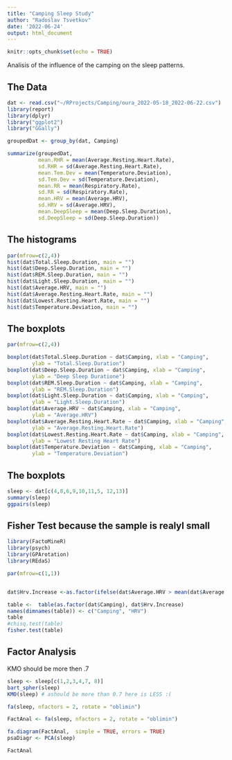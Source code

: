```yaml
---
title: "Camping Sleep Study"
author: "Radoslav Tsvetkov"
date: '2022-06-24'
output: html_document
---
```


```r
knitr::opts_chunk$set(echo = TRUE)
```

Analisis of the influence of the camping on the sleep patterns.

## The Data 



```r
dat <- read.csv("~/RProjects/Camping/oura_2022-05-18_2022-06-22.csv")
library(report)
library(dplyr)
library("ggplot2")
library("GGally")

groupedDat <- group_by(dat, Camping)

summarize(groupedDat,
          mean.RHR = mean(Average.Resting.Heart.Rate),
          sd.RHR = sd(Average.Resting.Heart.Rate),
          mean.Tem.Dev = mean(Temperature.Deviation),
          sd.Tem.Dev = sd(Temperature.Deviation), 
          mean.RR = mean(Respiratory.Rate),
          sd.RR = sd(Respiratory.Rate),
          mean.HRV = mean(Average.HRV),
          sd.HRV = sd(Average.HRV),
          mean.DeepSleep = mean(Deep.Sleep.Duration),
          sd.DeepSleep = sd(Deep.Sleep.Duration))
```

## The histograms

```r
par(mfrow=c(2,4))
hist(dat$Total.Sleep.Duration, main = "")
hist(dat$Deep.Sleep.Duration, main = "")
hist(dat$REM.Sleep.Duration, main = "")
hist(dat$Light.Sleep.Duration, main = "")
hist(dat$Average.HRV, main = "")
hist(dat$Average.Resting.Heart.Rate, main = "")
hist(dat$Lowest.Resting.Heart.Rate, main = "")
hist(dat$Temperature.Deviation, main = "")
```

## The boxplots
```r
par(mfrow=c(2,4))

boxplot(dat$Total.Sleep.Duration ~ dat$Camping, xlab = "Camping",
        ylab = "Total.Sleep.Duration")
boxplot(dat$Deep.Sleep.Duration ~ dat$Camping, xlab = "Camping",
        ylab = "Deep Sleep Duratione")
boxplot(dat$REM.Sleep.Duration ~ dat$Camping, xlab = "Camping",
        ylab = "REM.Sleep.Duration")
boxplot(dat$Light.Sleep.Duration ~ dat$Camping, xlab = "Camping",
        ylab = "Light.Sleep.Duration")
boxplot(dat$Average.HRV ~ dat$Camping, xlab = "Camping",
        ylab = "Average.HRV")
boxplot(dat$Average.Resting.Heart.Rate ~ dat$Camping, xlab = "Camping",
        ylab = "Average.Resting.Heart.Rate")
boxplot(dat$Lowest.Resting.Heart.Rate ~ dat$Camping, xlab = "Camping",
        ylab = "Lowest Resting Heart Rate")
boxplot(dat$Temperature.Deviation ~ dat$Camping, xlab = "Camping",
        ylab = "Temperature.Deviation")
```

## The boxplots
```r

sleep <- dat[c(4,8,6,9,10,11,5, 12,13)]
summary(sleep)
ggpairs(sleep)
```

## Fisher Test  because the sample is realyl small

```r
library(FactoMineR)
library(psych)
library(GPArotation)
library(REdaS)

par(mfrow=c(1,1))


dat$Hrv.Increase <-as.factor(ifelse(dat$Average.HRV > mean(dat$Average.HRV), "inc", "dec"))

table <-  table(as.factor(dat$Camping), dat$Hrv.Increase)
names(dimnames(table)) <- c("Camping", "HRV")
table
#chisq.test(table)
fisher.test(table)
```

## Factor Analysis

KMO should be more then .7
```r
sleep <- sleep[c(1,2,3,4,7, 8)]
bart_spher(sleep)
KMO(sleep) # ashould be more than 0.7 here is LESS :(

fa(sleep, nfactors = 2, rotate = "oblimin")

FactAnal <- fa(sleep, nfactors = 2, rotate = "oblimin") 

fa.diagram(FactAnal,  simple = TRUE, errors = TRUE)
psaDiagr <- PCA(sleep)

FactAnal

```
